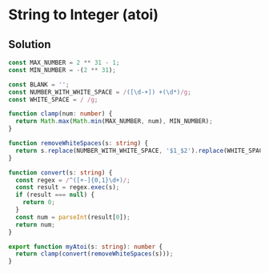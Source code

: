 # String to Integer (atoi)

## Solution

```typescript filename="solution.ts" copy
const MAX_NUMBER = 2 ** 31 - 1;
const MIN_NUMBER = -(2 ** 31);

const BLANK = '';
const NUMBER_WITH_WHITE_SPACE = /([\d-+]) +(\d*)/g;
const WHITE_SPACE = / /g;

function clamp(num: number) {
  return Math.max(Math.min(MAX_NUMBER, num), MIN_NUMBER);
}

function removeWhiteSpaces(s: string) {
  return s.replace(NUMBER_WITH_WHITE_SPACE, '$1_$2').replace(WHITE_SPACE, BLANK);
}

function convert(s: string) {
  const regex = /^([+-]{0,1}\d+)/;
  const result = regex.exec(s);
  if (result === null) {
    return 0;
  }
  const num = parseInt(result[0]);
  return num;
}

export function myAtoi(s: string): number {
  return clamp(convert(removeWhiteSpaces(s)));
}
```
